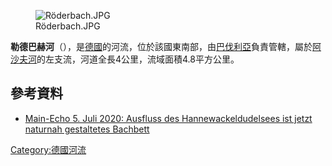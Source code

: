 {{Multiple issues|
{{Expand language|1=de|time=2020-08-26T02:32:37+00:00}}
{{Onesource|time=2020-08-26T02:32:37+00:00}}
}}
{{Coord|49|59|26.03|N|9|10|18.03|E|display=title}}
[[Image:Röderbach.JPG|right]]

'''勒德巴赫河'''（{{lang-de|Röderbach}}），是[[德國|德國]]的河流，位於該國東南部，由[[巴伐利亞|巴伐利亞]]負責管轄，屬於[[阿沙夫河|阿沙夫河]]的左支流，河道全長4公里，流域面積4.8平方公里。

==參考資料==
* [https://www.main-echo.de/regional/stadt-kreis-aschaffenburg/vom-engen-rohr-in-die-freiheit;art11846,7062103 Main-Echo 5. Juli 2020: Ausfluss des Hannewackeldudelsees ist jetzt naturnah gestaltetes Bachbett]

{{Germany-geo-stub}}
[[Category:德國河流|Category:德國河流]]